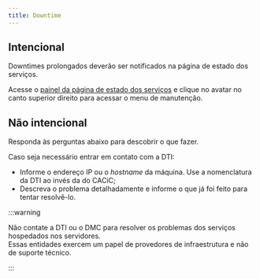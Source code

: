 ```yaml
---
title: Downtime
---
```



## Intencional

Downtimes prolongados deverão ser notificados na página de estado dos serviços.

Acesse o [painel da página de estado dos serviços](https://status.cacic.dev.br/dashboard) e clique no avatar no canto superior direito para acessar o menu de manutenção.

## Não intencional

Responda às perguntas abaixo para descobrir o que fazer.

<DowntimeDecisionTree />

Caso seja necessário entrar em contato com a DTI:

- Informe o endereço IP ou o _hostname_ da máquina. Use a nomenclatura da DTI ao invés da do CACiC;
- Descreva o problema detalhadamente e informe o que já foi feito para tentar resolvê-lo.

:::warning

Não contate a DTI ou o DMC para resolver os problemas dos serviços hospedados nos servidores.  
Essas entidades exercem um papel de provedores de infraestrutura e não de suporte técnico.

:::

